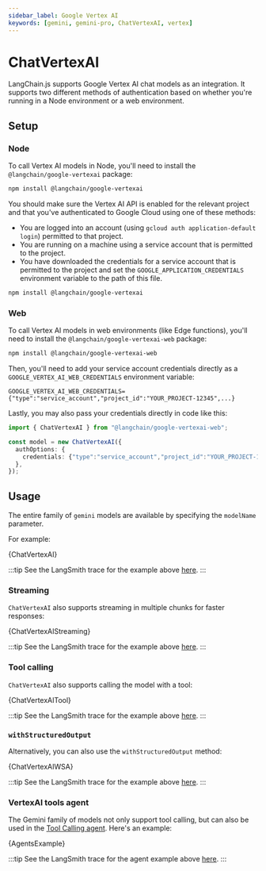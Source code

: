 ```yaml
---
sidebar_label: Google Vertex AI
keywords: [gemini, gemini-pro, ChatVertexAI, vertex]
---
```



# ChatVertexAI

LangChain.js supports Google Vertex AI chat models as an integration.
It supports two different methods of authentication based on whether you're running
in a Node environment or a web environment.

## Setup

### Node

To call Vertex AI models in Node, you'll need to install the `@langchain/google-vertexai` package:


<IntegrationInstallTooltip></IntegrationInstallTooltip>

```bash npm2yarn
npm install @langchain/google-vertexai
```


<UnifiedModelParamsTooltip></UnifiedModelParamsTooltip>

You should make sure the Vertex AI API is
enabled for the relevant project and that you've authenticated to
Google Cloud using one of these methods:

- You are logged into an account (using `gcloud auth application-default login`)
  permitted to that project.
- You are running on a machine using a service account that is permitted
  to the project.
- You have downloaded the credentials for a service account that is permitted
  to the project and set the `GOOGLE_APPLICATION_CREDENTIALS` environment
  variable to the path of this file.

<IntegrationInstallTooltip></IntegrationInstallTooltip>

```bash npm2yarn
npm install @langchain/google-vertexai
```

### Web

To call Vertex AI models in web environments (like Edge functions), you'll need to install
the `@langchain/google-vertexai-web` package:

```bash npm2yarn
npm install @langchain/google-vertexai-web
```

Then, you'll need to add your service account credentials directly as a `GOOGLE_VERTEX_AI_WEB_CREDENTIALS` environment variable:

```
GOOGLE_VERTEX_AI_WEB_CREDENTIALS={"type":"service_account","project_id":"YOUR_PROJECT-12345",...}
```

Lastly, you may also pass your credentials directly in code like this:

```typescript
import { ChatVertexAI } from "@langchain/google-vertexai-web";

const model = new ChatVertexAI({
  authOptions: {
    credentials: {"type":"service_account","project_id":"YOUR_PROJECT-12345",...},
  },
});
```

## Usage

The entire family of `gemini` models are available by specifying the `modelName` parameter.

For example:


<CodeBlock language="typescript">{ChatVertexAI}</CodeBlock>

:::tip
See the LangSmith trace for the example above [here](https://smith.langchain.com/public/9fb579d8-4987-4302-beca-29a684ae2f4c/r).
:::

### Streaming

`ChatVertexAI` also supports streaming in multiple chunks for faster responses:


<CodeBlock language="typescript">{ChatVertexAIStreaming}</CodeBlock>

:::tip
See the LangSmith trace for the example above [here](https://smith.langchain.com/public/ba4cb190-3f60-49aa-a6f8-7d31316d94cf/r).
:::

### Tool calling

`ChatVertexAI` also supports calling the model with a tool:


<CodeBlock language="typescript">{ChatVertexAITool}</CodeBlock>

:::tip
See the LangSmith trace for the example above [here](https://smith.langchain.com/public/49e1c32c-395a-45e2-afba-913aa3389137/r).
:::

### `withStructuredOutput`

Alternatively, you can also use the `withStructuredOutput` method:


<CodeBlock language="typescript">{ChatVertexAIWSA}</CodeBlock>

:::tip
See the LangSmith trace for the example above [here](https://smith.langchain.com/public/41bbbddb-f357-4bfa-a111-def8294a4514/r).
:::

### VertexAI tools agent

The Gemini family of models not only support tool calling, but can also be used in the [Tool Calling agent](/docs/modules/agents/agent_types/tool_calling/).
Here's an example:


<CodeBlock language="typescript">{AgentsExample}</CodeBlock>

:::tip
See the LangSmith trace for the agent example above [here](https://smith.langchain.com/public/5615ee35-ba76-433b-8639-9b321cb6d4bf/r).
:::
